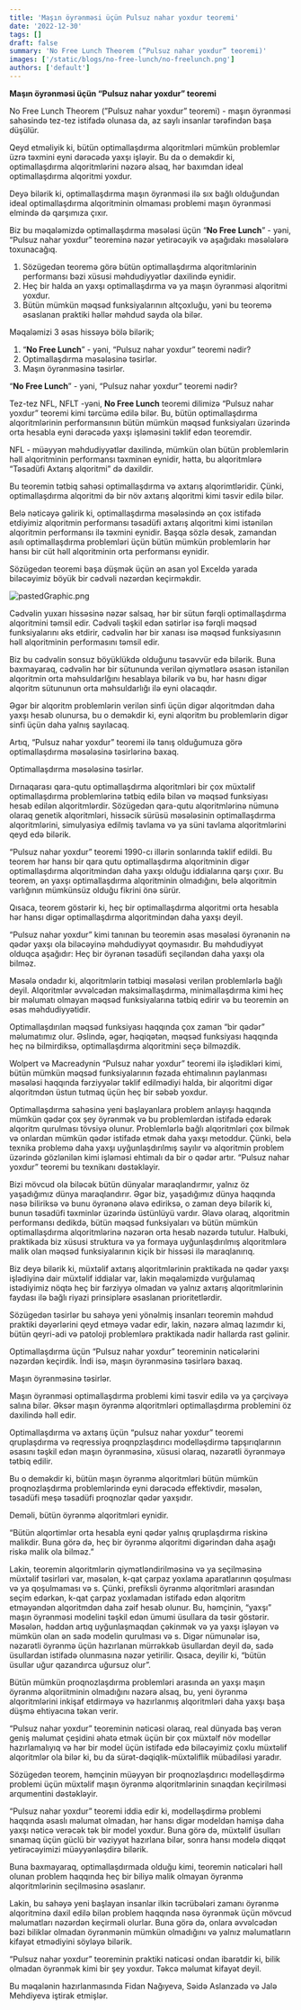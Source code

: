 ```yaml
---
title: 'Maşın öyrənməsi üçün Pulsuz nahar yoxdur teoremi'
date: '2022-12-30'
tags: []
draft: false
summary: 'No Free Lunch Theorem (”Pulsuz nahar yoxdur” teoremi)'
images: ['/static/blogs/no-free-lunch/no-freelunch.png']
authors: ['default']
---
```


**Maşın öyrənməsi üçün “Pulsuz nahar yoxdur” teoremi**

  

No Free Lunch Theorem (”Pulsuz nahar yoxdur” teoremi) - maşın öyrənməsi sahəsində tez-tez istifadə olunasa da, az saylı insanlar tərəfindən başa düşülür.

Qeyd etməliyik ki, bütün optimallaşdırma alqoritmləri mümkün problemlər üzrə təxmini eyni dərəcədə yaxşı işləyir. Bu da o deməkdir ki, optimallaşdırma alqoritmlərini nəzərə alsaq, hər baxımdan ideal optimallaşdırma alqoritmi yoxdur.

Deyə bilərik ki, optimallaşdırma maşın öyrənməsi ilə sıx bağlı olduğundan ideal optimallaşdırma alqoritminin olmaması problemi maşın öyrənməsi elmində də qarşımıza çıxır.

Biz bu məqaləmizdə optimallaşdırma məsələsi üçün “**No Free Lunch**” - yəni, “Pulsuz nahar yoxdur” teoreminə nəzər yetirəcəyik və aşağıdakı məsələlərə toxunacağıq.

1.  Sözügedən teoremə görə bütün optimallaşdırma alqoritmlərinin performansı bəzi xüsusi məhdudiyyətlər daxilində eynidir.
2.  Heç bir halda ən yaxşı optimallaşdırma və ya maşın öyrənməsi alqoritmi yoxdur.
3.  Bütün mümkün məqsəd funksiyalarının altçoxluğu, yəni bu teoremə əsaslanan praktiki həllər məhdud sayda ola bilər.

Məqaləmizi 3 əsas hissəyə bölə bilərik;

1.  “**No Free Lunch**” - yəni, “Pulsuz nahar yoxdur” teoremi nədir?
2.  Optimallaşdırma məsələsinə təsirlər.
3.  Maşın öyrənməsinə təsirlər.

  

“**No Free Lunch**” - yəni, “Pulsuz nahar yoxdur” teoremi nədir?

Tez-tez NFL, NFLT -yəni, **No Free Lunch** teoremi dilimizə “Pulsuz nahar yoxdur” teoremi kimi tərcümə edilə bilər. Bu, bütün optimallaşdırma alqoritmlərinin performansının bütün mümkün məqsəd funksiyaları üzərində orta hesabla eyni dərəcədə yaxşı işləməsini təklif edən teoremdir.

NFL - müəyyən məhdudiyyətlər daxilində, mümkün olan bütün problemlərin həll alqoritminin performansı təxminən eynidir, hətta, bu alqoritmlərə “Təsadüfi Axtarış alqoritmi” də daxildir.

Bu teoremin tətbiq sahəsi optimallaşdırma və axtarış alqorimtləridir. Çünki, optimallaşdırma alqoritmi də bir növ axtarış alqoritmi kimi təsvir edilə bilər.

Belə nəticəyə gəlirik ki, optimallaşdırma məsələsində ən çox istifadə etdiyimiz alqoritmin performansı təsadüfi axtarış alqoritmi kimi istənilən alqoritmin performansı ilə təxmini eynidir. Başqa sözlə desək, zamandan asılı optimallaşdırma problemləri üçün bütün mümkün problemlərin hər hansı bir cüt həll alqoritminin orta performansı eynidir.

Sözügedən teoremi başa düşmək üçün ən asan yol Exceldə yarada biləcəyimiz böyük bir cədvəli nəzərdən keçirməkdir.

  

![pastedGraphic.png](https://user-images.githubusercontent.com/31247506/217636327-bde5aa21-c0a1-4aba-ac33-a3a0d1fc54cf.png)

  

Cədvəlin yuxarı hissəsinə nəzər salsaq, hər bir sütun fərqli optimallaşdırma alqoritmini təmsil edir. Cədvəli təşkil edən sətirlər isə fərqli məqsəd funksiyalarını əks etdirir, cədvəlin hər bir xanası isə məqsəd funksiyasının həll alqoritminin performasını təmsil edir.

Biz bu cədvəlin sonsuz böyüklükdə olduğunu təsəvvür edə bilərik. Buna baxmayaraq, cədvəlin hər bir sütununda verilən qiymətlərə əsasən istənilən alqoritmin orta məhsuldarlğını hesablaya bilərik və bu, hər hasnı digər alqoritm sütununun orta məhsuldarlığı ilə eyni olacaqdır.

Əgər bir alqoritm problemlərin verilən sinfi üçün digər alqoritmdən daha yaxşı hesab olunursa, bu o deməkdir ki, eyni alqoritm bu problemlərin digər sinfi üçün daha yalnış sayılacaq.

Artıq, “Pulsuz nahar yoxdur” teoremi ilə tanış olduğumuza görə optimallaşdırma məsələsinə təsirlərinə baxaq.

Optimallaşdırma məsələsinə təsirlər.

Dırnaqarası qara-qutu optimallaşdırma alqoritmləri bir çox müxtəlif optimallaşdırma problemlərinə tətbiq edilə bilən və məqsəd funksiyası hesab edilən alqoritmlərdir. Sözügedən qara-qutu alqoritmlərinə nümunə olaraq genetik alqoritmləri, hissəcik sürüsü məsələsinin optimallaşdırma alqoritmlərini, simulyasiya edilmiş tavlama və ya süni tavlama alqoritmlərini qeyd edə bilərik.

“Pulsuz nahar yoxdur” teoremi 1990-cı illərin sonlarında təklif edildi. Bu teorem hər hansı bir qara qutu optimallaşdırma alqoritminin digər optimallaşdırma alqoritmindən daha yaxşı olduğu iddialarına qarşı çıxır. Bu teorem, ən yaxşı optimallaşdırma alqoritminin olmadığını, belə alqoritmin varlığının mümkünsüz olduğu fikrini önə sürür.

Qısaca, teorem göstərir ki, heç bir optimallaşdırma alqoritmi orta hesabla hər hansı digər optimallaşdırma alqoritmindən daha yaxşı deyil.

“Pulsuz nahar yoxdur” kimi tanınan bu teoremin əsas məsələsi öyrənənin nə qədər yaxşı ola biləcəyinə məhdudiyyət qoymasıdır. Bu məhdudiyyət olduqca aşağıdır: Heç bir öyrənən təsadüfi seçiləndən daha yaxşı ola bilməz.

Məsələ ondadır ki, alqoritmlərin tətbiqi məsələsi verilən problemlərlə bağlı deyil. Alqoritmlər əvvəlcədən maksimallaşdırma, minimallaşdırma kimi heç bir məlumatı olmayan məqsəd funksiyalarına tətbiq edirir və bu teoremin ən əsas məhdudiyyətidir.

Optimallaşdırılan məqsəd funksiyası haqqında çox zaman “bir qədər” məlumatımız olur. Əslində, əgər, həqiqətən, məqsəd funksiyası haqqında heç nə bilmirdiksə, optimallaşdırma alqoritmini seçə bilməzdik.

Wolpert və Macreadynin “Pulsuz nahar yoxdur” teoremi ilə işlədikləri kimi, bütün mümkün məqsəd funksiyalarının fəzada ehtimalının paylanması məsələsi haqqında fərziyyələr təklif edilmədiyi halda, bir alqoritmi digər alqoritmdən üstun tutmaq üçün heç bir səbəb yoxdur.

Optimallaşdırma sahəsinə yeni başlayanlara problem anlayışı haqqında mümkün qədər çox şey öyrənmək və bu problemlərdən istifadə edərək alqoritm qurulması tövsiyə olunur. Problemlərlə bağlı alqoritmləri çox bilmək və onlardan mümkün qədər istifadə etmək daha yaxşı metoddur. Çünki, belə texnika problemə daha yaxşı uyğunlaşdırılmış sayılır və alqoritmin problem üzərində gözlənilən kimi işləməsi ehtimalı da bir o qədər artır. “Pulsuz nahar yoxdur” teoremi bu texnikanı dəstəkləyir.

Bizi mövcud ola biləcək bütün dünyalar maraqlandırmır, yalnız öz yaşadığımız dünya maraqlandırır. Əgər biz, yaşadığımız dünya haqqında nəsə biliriksə və bunu öyrənənə əlavə ediriksə, o zaman deyə bilərik ki, bunun təsadüfi təxminlər üzərində üstünlüyü vardır. Əlavə olaraq, alqoritmin performansı dedikdə, bütün məqsəd funksiyaları və bütün mümkün optimallaşdırma alqoritmlərinə nəzərən orta hesab nəzərdə tutulur. Halbuki, praktikada biz xüsusi struktura və ya formaya uyğunlaşdırılmış alqoritmlərə malik olan məqsəd funksiyalarının kiçik bir hissəsi ilə maraqlanırıq.

Biz deyə bilərik ki, müxtəlif axtarış alqoritmlərinin praktikada nə qədər yaxşı işlədiyinə dair müxtəlif iddialar var, lakin məqaləmizdə vurğulamaq istədiyimiz nöqtə heç bir fərziyyə olmadan və yalnız axtarış alqoritmlərinin faydası ilə bağlı riyazi prinsiplərə əsaslanan prioritetlərdir.

Sözügedən təsirlər bu sahəyə yeni yönəlmiş insanları teoremin məhdud praktiki dəyərlərini qeyd etməyə vadar edir, lakin, nəzərə almaq lazımdır ki, bütün qeyri-adi və patoloji problemlərə praktikada nadir hallarda rast gəlinir.

Optimallaşdırma üçün “Pulsuz nahar yoxdur” teoreminin nəticələrini nəzərdən keçirdik. İndi isə, maşın öyrənməsinə təsirlərə baxaq.

Maşın öyrənməsinə təsirlər.

Maşın öyrənməsi optimallaşdırma problemi kimi təsvir edilə və ya çərçivəyə salına bilər. Əksər maşın öyrənmə alqoritmləri optimallaşdırma problemini öz daxilində həll edir.

Optimallaşdırma və axtarış üçün “pulsuz nahar yoxdur” teoremi qruplaşdırma və reqressiya proqnpzlaşdırıcı modelləşdirmə tapşırıqlarının əsasını təşkil edən maşın öyrənməsinə, xüsusi olaraq, nəzarətli öyrənməyə tətbiq edilir.

Bu o deməkdir ki, bütün maşın öyrənmə alqoritmləri bütün mümkün proqnozlaşdırma problemlərində eyni dərəcədə effektivdir, məsələn, təsadüfi meşə təsadüfi proqnozlar qədər yaxşıdır.

Deməli, bütün öyrənmə alqoritmləri eynidir.

“Bütün alqortimlər orta hesabla eyni qədər yalnış qruplaşdırma riskinə malikdir. Buna görə də, heç bir öyrənmə alqoritmi digərindən daha aşağı riskə malik ola bilməz.”

Lakin, teoremin alqoritmlərin qiymətləndirilməsinə və ya seçilməsinə müxtəlif təsirləri var, məsələn, k-qat çarpaz yoxlama aparatlarının qoşulması və ya qoşulmaması və s. Çünki, prefiksli öyrənmə alqoritmləri arasından seçim edərkən, k-qat çarpaz yoxlamadan istifadə edən alqoritm etməyəndən alqoritmdən daha zəif hesab olunur. Bu, həmçinin, “yaxşı” maşın öyrənməsi modelini təşkil edən ümumi üsullara da təsir göstərir. Məsələn, həddən artıq uyğunlaşmaqdan çəkinmək və ya yaxşı işləyən və mümkün olan ən sadə modelin qurulması və s. Digər nümunələr isə, nəzarətli öyrənmə üçün hazırlanan mürrəkkəb üsullardan deyil də, sadə üsullardan istifadə olunmasına nəzər yetirilir. Qısaca, deyilir ki, “bütün üsullar uğur qazandırca uğursuz olur”.

Bütün mümkün proqnozlaşdırma problemləri arasında ən yaxşı maşın öyrənmə alqoriitminin olmadığını nəzərə alsaq, bu, yeni öyrənmə alqoritmlərini inkişaf etdirməyə və hazırlanmış alqoritmləri daha yaxşı başa düşmə ehtiyacına təkan verir.

“Pulsuz nahar yoxdur” teoreminin nəticəsi olaraq, real dünyada baş verən geniş məlumat çeşidini əhatə etmək üçün bir çox müxtəlf növ modellər hazırlamalıyıq və hər bir model üçün istifadə edə biləcəyimiz çoxlu müxtəlif alqoritmlər ola bilər ki, bu da sürət-dəqiqlik-müxtəliflik mübadiləsi yaradır.

Sözügedən teorem, həmçinin müəyyən bir proqnozlaşdırıcı modelləşdirmə problemi üçün müxtəlif maşın öyrənmə alqoritmlərinin sınaqdan keçirilməsi arqumentini dəstəkləyir.

“Pulsuz nahar yoxdur” teoremi iddia edir ki, modelləşdirmə problemi haqqında əsaslı məlumat olmadan, hər hansı digər modeldən həmişə daha yaxşı nəticə verəcək tək bir model yoxdur. Buna görə də, müxtəlif üsulları sınamaq üçün güclü bir vəziyyət hazırlana bilər, sonra hansı modelə diqqət yetirəcəyimizi müəyyənləşdirə bilərik.

Buna baxmayaraq, optimallaşdırmada olduğu kimi, teoremin nəticələri həll olunan problem haqqında heç bir biliyə malik olmayan öyrənmə alqoritmlərinin seçilməsinə əsaslanır.

Lakin, bu sahəyə yeni başlayan insanlar ilkin təcrübələri zamanı öyrənmə alqoritminə daxil edilə bilən problem haqqında nəsə öyrənmək üçün mövcud məlumatları nəzərdən keçirməli olurlar. Buna görə də, onlara əvvəlcədən bəzi biliklər olmadan öyrənmənin mümkün olmadığını və yalnız məlumatların kifayət etmədiyini söyləyə bilərik.

“Pulsuz nahar yoxdur” teoreminin praktiki nəticəsi ondan ibarətdir ki, bilik olmadan öyrənmək kimi bir şey yoxdur. Təkcə məlumat kifayət deyil.

Bu məqalənin hazırlanmasında Fidan Nağıyeva, Səidə Aslanzadə və Jalə Mehdiyeva iştirak etmişlər.

